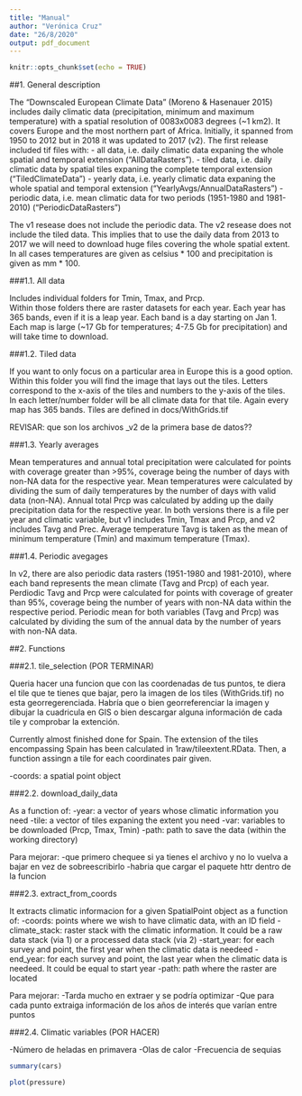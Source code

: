 ```yaml
---
title: "Manual"
author: "Verónica Cruz"
date: "26/8/2020"
output: pdf_document
---
```


```r
knitr::opts_chunk$set(echo = TRUE)
```

##1. General description

The "Downscaled European Climate Data" (Moreno & Hasenauer 2015) includes daily climatic data (precipitation, minimum and maximum temperature) with a spatial resolution of 0083x0083 degrees (~1 km2).
It covers Europe and the most northern part of Africa. 
Initially, it spanned from 1950 to 2012 but in 2018 it was updated to 2017 (v2). 
The first release included tif files with:
- all data, i.e. daily climatic data expaning the whole spatial and temporal extension ("AllDataRasters").
- tiled data, i.e. daily climatic data by spatial tiles expaning the complete temporal extension ("TiledClimateData")
- yearly data, i.e. yearly climatic data expaning the whole spatial and temporal extension ("YearlyAvgs/AnnualDataRasters")
- periodic data, i.e. mean climatic data for two periods (1951-1980 and 1981-2010) ("PeriodicDataRasters")

The v1 resease does not include the periodic data. 
The v2 resease does not include the tiled data. This implies that to use the daily data from 2013 to 2017 we will need to download huge files covering the whole spatial extent.
In all cases temperatures are given as celsius * 100 and precipitation is given as mm * 100.

###1.1. All data

Includes individual folders for Tmin, Tmax, and Prcp.  
Within those folders there are raster datasets for each year. Each year has 365 bands, even if it is a leap year. Each band is a day starting on Jan 1. Each map is large (~17 Gb for temperatures; 4-7.5 Gb for precipitation) and will take time to download.

###1.2. Tiled data

If you want to only focus on a particular area in Europe this is a good option.  Within this folder you will find the image that lays out the tiles. Letters correspond to the x-axis of the tiles and numbers to the y-axis of the tiles. In each letter/number folder will be all climate data for that tile. Again every map has 365 bands.
Tiles are defined in docs/WithGrids.tif

REVISAR: que son los archivos _v2 de la primera base de datos??

###1.3. Yearly averages

Mean temperatures and annual total precipitation were calculated for points with coverage greater than >95%, coverage being the number of days with non-NA data for the respective year. Mean temperatures were calculated by dividing the sum of daily temperatures by the number of days with valid data (non-NA). Annual total Prcp was calculated by adding up the daily precipitation data for the respective year.
In both versions there is a file per year and climatic variable, but v1 includes Tmin, Tmax and Prcp, and v2 includes Tavg and Prec. Average temperature Tavg is taken as the mean of minimum temperature (Tmin) and maximum temperature (Tmax).


###1.4. Periodic avegages

In v2, there are also periodic data rasters (1951-1980 and 1981-2010), where each band represents the mean climate (Tavg and Prcp) of each year.
Perdiodic Tavg and Prcp were calculated for points with coverage of greater than 95%, coverage being the number of years with non-NA data within the respective period. Periodic mean for both variables (Tavg and Prcp) was calculated by dividing the sum of the annual data by the number of years with non-NA data.


##2. Functions

###2.1. tile_selection (POR TERMINAR)

Queria hacer una funcion que con las coordenadas de tus puntos, te diera el tile que te tienes que bajar, pero la imagen de los tiles (WithGrids.tif) no esta georregerenciada. 
Habría que o bien georreferenciar la imagen y dibujar la cuadricula en GIS o bien descargar alguna información de cada tile y comprobar la extención.

Currently almost finished done for Spain.
The extension of the tiles encompassing Spain has been calculated in 1raw/tileextent.RData. Then, a function assingn a tile for each coordinates pair given.

-coords: a spatial point object

###2.2. download_daily_data

As a function of: 
-year: a vector of years whose climatic information you need
-tile: a vector of tiles expaning the extent you need
-var: variables to be downloaded (Prcp, Tmax, Tmin)
-path: path to save the data (within the working directory) 

Para mejorar:
-que primero chequee si ya tienes el archivo y no lo vuelva a bajar en vez de sobreescribirlo
-habria que cargar el paquete httr dentro de la funcion

###2.3. extract_from_coords 

It extracts climatic informacion for a given SpatialPoint object as a function of:
-coords: points where we wish to have climatic data, with an ID field
-climate_stack: raster stack with the climatic information. It could be a raw data stack (via 1) or a processed data stack (via 2)
-start_year: for each survey and point, the first year when the climatic data is needeed
-end_year: for each survey and point, the last year when the climatic data is needeed. It could be equal to start year
-path: path where the raster are located

Para mejorar:
-Tarda mucho en extraer y se podría optimizar
-Que para cada punto extraiga información de los años de interés que varían entre puntos


###2.4. Climatic variables (POR HACER)

-Número de heladas en primavera
-Olas de calor
-Frecuencia de sequias





```r
summary(cars)
```

```r
plot(pressure)
```
